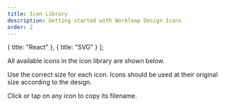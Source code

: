 ```yaml
---
title: Icon Library
description: Getting started with Workleap Design Icons
order: 2
---
```


  { title: "React" },
  { title: "SVG" }
];

All available icons in the icon library are shown below.

Use the correct size for each icon. Icons should be used at their original size according to the design.

Click or tap on any icon to copy its filename.

<Switcher type="svg"/>

